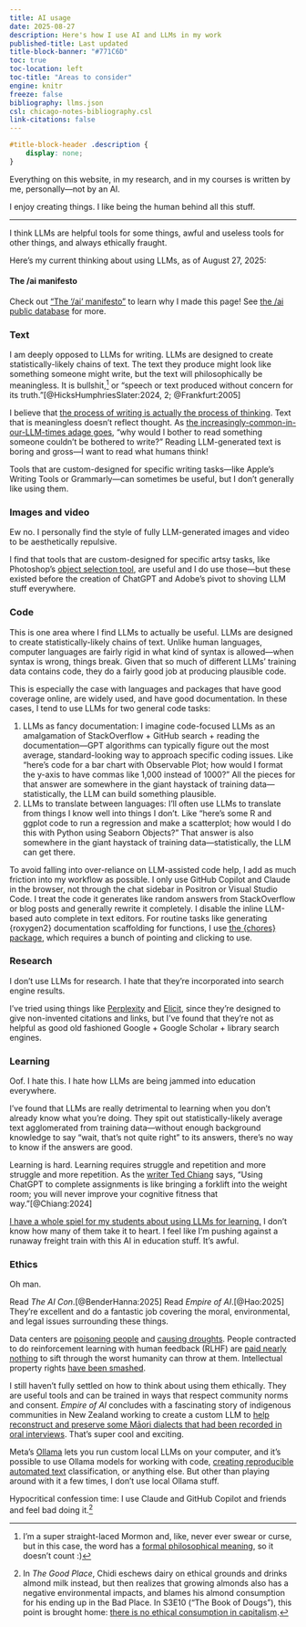 ```yaml
---
title: AI usage
date: 2025-08-27
description: Here's how I use AI and LLMs in my work
published-title: Last updated
title-block-banner: "#771C6D"
toc: true
toc-location: left
toc-title: "Areas to consider"
engine: knitr
freeze: false
bibliography: llms.json
csl: chicago-notes-bibliography.csl
link-citations: false
---
```


```css
#title-block-header .description {
    display: none;
}
```

::: {.fs-3}
Everything on this website, in my research, and in my courses is written by me, personally—not by an AI. 

I enjoy creating things. I like being the human behind all this stuff.
:::

---

I think LLMs are helpful tools for some things, awful and useless tools for other things, and always ethically fraught. 

Here's my current thinking about using LLMs, as of August 27, 2025:

::: {.callout-note}
#### The /ai manifesto

Check out ["The '/ai' manifesto"](https://www.bydamo.la/p/ai-manifesto) to learn why I made this page! See [the /ai public database](https://slashai.page/) for more.
:::


### Text

I am deeply opposed to LLMs for writing. LLMs are designed to create statistically-likely chains of text. The text they produce might look like something someone might write, but the text will philosophically be meaningless. It is bullshit,[^bs] or "speech or text produced without concern for its truth."[@HicksHumphriesSlater:2024, 2; @Frankfurt:2005]

I believe that [the process of writing is actually the process of thinking](https://www.latimes.com/opinion/story/2023-06-20/google-microsoft-chatgpt-ai-writing-assistants-artificial-intelligence). Text that is meaningless doesn't reflect thought. As [the increasingly-common-in-our-LLM-times adage goes](https://www.bbc.com/news/articles/c15q5qzdjqxo), "why would I bother to read something someone couldn't be bothered to write?" Reading LLM-generated text is boring and gross—I want to read what humans think!

[^bs]: I'm a super straight-laced Mormon and, like, never ever swear or curse, but in this case, the word has a [formal philosophical meaning](https://en.wikipedia.org/wiki/On_Bullshit), so it doesn’t count :)

Tools that are custom-designed for specific writing tasks—like Apple's Writing Tools or Grammarly—can sometimes be useful, but I don't generally like using them.

### Images and video

Ew no. I personally find the style of fully LLM-generated images and video to be aesthetically repulsive.

I find that tools that are custom-designed for specific artsy tasks, like Photoshop's [object selection tool](https://www.theverge.com/2019/11/4/20943796/adobe-photoshop-object-selection-tool-cloud-psd-update), are useful and I do use those—but these existed before the creation of ChatGPT and Adobe's pivot to shoving LLM stuff everywhere.

### Code

This is one area where I find LLMs to actually be useful. LLMs are designed to create statistically-likely chains of text. Unlike human languages, computer languages are fairly rigid in what kind of syntax is allowed—when syntax is wrong, things break. Given that so much of different LLMs' training data contains code, they do a fairly good job at producing plausible code. 

This is especially the case with languages and packages that have good coverage online, are widely used, and have good documentation. In these cases, I tend to use LLMs for two general code tasks:

1. LLMs as fancy documentation: I imagine code-focused LLMs as an amalgamation of StackOverflow + GitHub search + reading the documentation—GPT algorithms can typically figure out the most average, standard-looking way to approach specific coding issues. Like "here's code for a bar chart with Observable Plot; how would I format the y-axis to have commas like 1,000 instead of 1000?" All the pieces for that answer are somewhere in the giant haystack of training data—statistically, the LLM can build something plausible.
2. LLMs to translate between languages: I'll often use LLMs to translate from things I know well into things I don't. Like "here's some R and ggplot code to run a regression and make a scatterplot; how would I do this with Python using Seaborn Objects?" That answer is also somewhere in the giant haystack of training data—statistically, the LLM can get there.

To avoid falling into over-reliance on LLM-assisted code help, I add as much friction into my workflow as possible. I only use GitHub Copilot and Claude in the browser, not through the chat sidebar in Positron or Visual Studio Code. I treat the code it generates like random answers from StackOverflow or blog posts and generally rewrite it completely. I disable the inline LLM-based auto complete in text editors. For routine tasks like generating {roxygen2} documentation scaffolding for functions, I use [the {chores} package](https://posit.co/blog/introducing-chores/), which requires a bunch of pointing and clicking to use.

### Research

I don't use LLMs for research. I hate that they're incorporated into search engine results.

I've tried using things like [Perplexity](https://www.perplexity.ai/) and [Elicit](https://elicit.com/), since they're designed to give non-invented citations and links, but I've found that they're not as helpful as good old fashioned Google + Google Scholar + library search engines.

### Learning

Oof. I hate this. I hate how LLMs are being jammed into education everywhere. 

I've found that LLMs are really detrimental to learning when you don't already know what you're doing. They spit out statistically-likely average text agglomerated from training data—without enough background knowledge to say "wait, that's not quite right" to its answers, there's no way to know if the answers are good.

Learning is hard. Learning requires struggle and repetition and more struggle and more repetition. As the [writer Ted Chiang](https://en.wikipedia.org/wiki/Ted_Chiang) says, "Using ChatGPT to complete assignments is like bringing a forklift into the weight room; you will never improve your cognitive fitness that way."[@Chiang:2024]

[I have a whole spiel for my students about using LLMs for learning.](https://datavizs25.classes.andrewheiss.com/resource/ai-bs.html) I don't know how many of them take it to heart. I feel like I'm pushing against a runaway freight train with this AI in education stuff. It's awful.

### Ethics

Oh man.

Read *The AI Con*.[@BenderHanna:2025] Read *Empire of AI*.[@Hao:2025] They're excellent and do a fantastic job covering the moral, environmental, and legal issues surrounding these things. 

Data centers are [poisoning people](https://www.selc.org/news/resistance-against-elon-musks-xai-facility-in-south-memphis-gets-stronger/) and [causing droughts](https://restofworld.org/2025/ai-resource-extraction-chile-indigenous-communities/). People contracted to do reinforcement learning with human feedback (RLHF) are [paid nearly nothing](https://time.com/6247678/openai-chatgpt-kenya-workers/) to sift through the worst humanity can throw at them. Intellectual property rights [have been smashed](https://www.nbcnews.com/tech/tech-news/openai-urges-us-allow-ai-models-train-copyrighted-material-rcna196313).

I still haven't fully settled on how to think about using them ethically. They are useful tools and can be trained in ways that respect community norms and consent. *Empire of AI* concludes with a fascinating story of indigenous communities in New Zealand working to create a custom LLM to [help reconstruct and preserve some Māori dialects that had been recorded in oral interviews](https://www.technologyreview.com/2022/04/22/1050394/artificial-intelligence-for-the-people/). That's super cool and exciting. 

Meta's [Ollama](https://ollama.com/) lets you run custom local LLMs on your computer, and it's possible to use Ollama models for working with code, [creating reproducible automated text](https://github.com/ArthurSpirling/LargeLanguageReplication/blob/main/explainer/explainer.md) classification, or anything else. But other than playing around with it a few times, I don't use local Ollama stuff.

Hypocritical confession time: I use Claude and GitHub Copilot and friends and feel bad doing it.[^ethical-consumption]

[^ethical-consumption]: In *The Good Place*, Chidi eschews dairy on ethical grounds and drinks almond milk instead, but then realizes that growing almonds also has a negative environmental impacts, and blames his almond consumption for his ending up in the Bad Place. In S3E10 ("The Book of Dougs"), this point is brought home: [there is no ethical consumption in capitalism](https://www.undertheradarmag.com/reviews/the_good_place_season_3_episode_10_the_book_of_dougs). 

